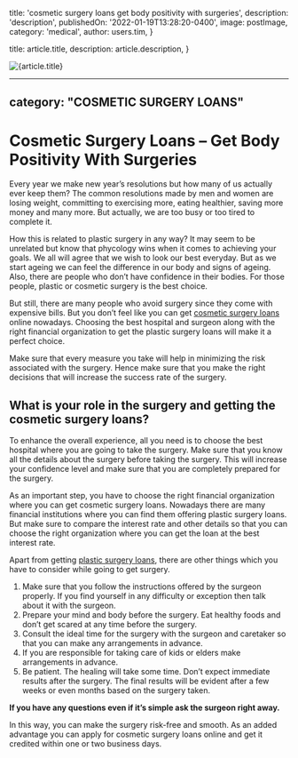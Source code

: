 
  title: 'cosmetic surgery loans get body positivity with surgeries',
  description: 'description',
  publishedOn: '2022-01-19T13:28:20-0400',
  image: postImage,
  category: 'medical',
  author: users.tim,
}

  title: article.title,
  description: article.description,
}


<Image src={postImage} alt={article.title} />

---
category: "COSMETIC SURGERY LOANS"
---

# Cosmetic Surgery Loans – Get Body Positivity With Surgeries

Every year we make new year’s resolutions but how many of us actually ever keep them? The common resolutions made by men and women are losing weight, committing to exercising more, eating healthier, saving more money and many more. But actually, we are too busy or too tired to complete it.

How this is related to plastic surgery in any way? It may seem to be unrelated but know that phycology wins when it comes to achieving your goals. We all will agree that we wish to look our best everyday. But as we start ageing we can feel the difference in our body and signs of ageing. Also, there are people who don’t have confidence in their bodies. For those people, plastic or cosmetic surgery is the best choice.

But still, there are many people who avoid surgery since they come with expensive bills. But you don’t feel like you can get [cosmetic surgery loans](https://medical.tlc.com.au/cosmetic-surgery/) online nowadays. Choosing the best hospital and surgeon along with the right financial organization to get the plastic surgery loans will make it a perfect choice.

Make sure that every measure you take will help in minimizing the risk associated with the surgery. Hence make sure that you make the right decisions that will increase the success rate of the surgery.

## What is your role in the surgery and getting the cosmetic surgery loans?

To enhance the overall experience, all you need is to choose the best hospital where you are going to take the surgery. Make sure that you know all the details about the surgery before taking the surgery. This will increase your confidence level and make sure that you are completely prepared for the surgery.

As an important step, you have to choose the right financial organization where you can get cosmetic surgery loans. Nowadays there are many financial institutions where you can find them offering plastic surgery loans. But make sure to compare the interest rate and other details so that you can choose the right organization where you can get the loan at the best interest rate.

Apart from getting [plastic surgery loans](https://medical.tlc.com.au/plastic-surgery/), there are other things which you have to consider while going to get surgery.

1.  Make sure that you follow the instructions offered by the surgeon properly. If you find yourself in any difficulty or exception then talk about it with the surgeon.
2.  Prepare your mind and body before the surgery. Eat healthy foods and don’t get scared at any time before the surgery.
3.  Consult the ideal time for the surgery with the surgeon and caretaker so that you can make any arrangements in advance.
4.  If you are responsible for taking care of kids or elders make arrangements in advance.
5.  Be patient. The healing will take some time. Don’t expect immediate results after the surgery. The final results will be evident after a few weeks or even months based on the surgery taken.

**If you have any questions even if it’s simple ask the surgeon right away.**

In this way, you can make the surgery risk-free and smooth. As an added advantage you can apply for cosmetic surgery loans online and get it credited within one or two business days.
